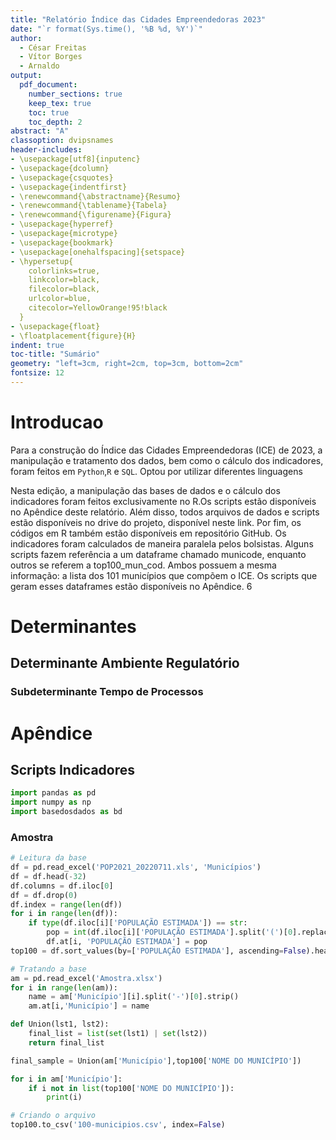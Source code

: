 ```yaml
---
title: "Relatório Índice das Cidades Empreendedoras 2023"
date: "`r format(Sys.time(), '%B %d, %Y')`"
author: 
  - César Freitas
  - Vítor Borges
  - Arnaldo
output:
  pdf_document:
    number_sections: true
    keep_tex: true
    toc: true
    toc_depth: 2
abstract: "A"
classoption: dvipsnames
header-includes:
- \usepackage[utf8]{inputenc}
- \usepackage{dcolumn}
- \usepackage{csquotes}
- \usepackage{indentfirst}
- \renewcommand{\abstractname}{Resumo}
- \renewcommand{\tablename}{Tabela}
- \renewcommand{\figurename}{Figura}
- \usepackage{hyperref}
- \usepackage{microtype}
- \usepackage{bookmark}
- \usepackage[onehalfspacing]{setspace}
- \hypersetup{
    colorlinks=true,
    linkcolor=black,
    filecolor=black,   
    urlcolor=blue, 
    citecolor=YellowOrange!95!black
  }
- \usepackage{float}
- \floatplacement{figure}{H}
indent: true
toc-title: "Sumário"
geometry: "left=3cm, right=2cm, top=3cm, bottom=2cm"
fontsize: 12
---
```

\newpage

# Introducao
Para a construção do Índice das Cidades Empreendedoras (ICE) de 2023, a manipulação e tratamento dos dados, bem como o cálculo dos indicadores, foram feitos em `Python`,`R` e `SQL`. Optou por utilizar diferentes linguagens 

Nesta edição, a manipulação das bases de dados e o cálculo dos indicadores foram feitos exclusivamente no R.Os scripts estão disponíveis no Apêndice deste relatório. Além disso, todos arquivos de dados e scripts estão
disponíveis no drive do projeto, disponível neste link. Por fim, os códigos em R também estão disponíveis
em repositório GitHub.
Os indicadores foram calculados de maneira paralela pelos bolsistas. Alguns scripts fazem referência a um
dataframe chamado municode, enquanto outros se referem a top100_mun_cod. Ambos possuem a mesma
informação: a lista dos 101 municípios que compõem o ICE. Os scripts que geram esses dataframes estão
disponíveis no Apêndice.
6

# Determinantes
## Determinante Ambiente Regulatório
### Subdeterminante Tempo de Processos

# Apêndice {.unnumbered #apend}
## Scripts Indicadores {.unnumbered #script_ind}
```python
import pandas as pd
import numpy as np
import basedosdados as bd
```
### Amostra {.unnumbered #amostra}
```python
# Leitura da base
df = pd.read_excel('POP2021_20220711.xls', 'Municípios')
df = df.head(-32)
df.columns = df.iloc[0]
df = df.drop(0)
df.index = range(len(df))
for i in range(len(df)):
    if type(df.iloc[i]['POPULAÇÃO ESTIMADA']) == str:
        pop = int(df.iloc[i]['POPULAÇÃO ESTIMADA'].split('(')[0].replace('.',''))
        df.at[i, 'POPULAÇÃO ESTIMADA'] = pop
top100 = df.sort_values(by=['POPULAÇÃO ESTIMADA'], ascending=False).head(101)

# Tratando a base
am = pd.read_excel('Amostra.xlsx')
for i in range(len(am)):
    name = am['Município'][i].split('-')[0].strip()
    am.at[i,'Município'] = name

def Union(lst1, lst2):
    final_list = list(set(lst1) | set(lst2))
    return final_list

final_sample = Union(am['Município'],top100['NOME DO MUNICÍPIO'])

for i in am['Município']:
    if i not in list(top100['NOME DO MUNICÍPIO']):
        print(i)

# Criando o arquivo
top100.to_csv('100-municipios.csv', index=False)
```